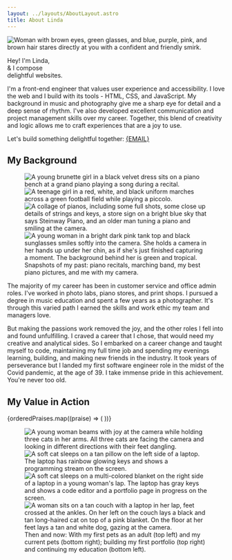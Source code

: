 ```yaml
---
layout: ../layouts/AboutLayout.astro
title: About Linda
---
```





<section class="intro">
  <Image
    src={profilePic}
    class="selfie"
    alt="Woman with brown eyes, green glasses, and blue, purple, pink, and brown hair stares directly at you with a confident and friendly smirk."
    loading="eager"
  />

  <p class="gradient-text">Hey! I'm Linda, <br/> & I compose <br/> <span>delightful</span> websites.</p>
</section>

<section class="about">
  I'm a front-end engineer that values user experience and accessibility. I love the web and I build with its tools - HTML, CSS, and JavaScript. My background in music and photography give me a sharp eye for detail and a deep sense of rhythm. I've also developed excellent communication and project management skills over my career. Together, this blend of creativity and logic allows me to craft experiences that are a joy to use.

  <p class="cta">Let's build something delightful together: <a href={`mailto:${EMAIL}`} class="gradient-text">{EMAIL}</a></p>

  <h2>My Background</h2>

  <figure>
    <div class="about-bg-imgs-wrapper">
      <Image
        src={littlePiano}
        alt="A young brunette girl in a black velvet dress sits on a piano bench at a grand piano playing a song during a recital."
      />
      <Image
        src={hsMarching}
        alt="A teenage girl in a red, white, and black uniform marches across a green football field while playing a piccolo."
      />
      <Image
        src={steinwayPics}
        alt="A collage of pianos, including some full shots, some close up details of strings and keys, a store sign on a bright blue sky that says Steinway Piano, and an older man tuning a piano and smiling at the camera."
      />
      <Image
        src={bocaCamera}
        alt="A young woman in a bright dark pink tank top and black sunglasses smiles softly into the camera. She holds a camera in her hands up under her chin, as if she's just finished capturing a moment. The background behind her is green and tropical."
      />
    </div>
    <figcaption>Snapshots of my past: piano recitals, marching band, my best piano pictures, and me with my camera.</figcaption>
  </figure>

  The majority of my career has been in customer service and office admin roles. I've worked in photo labs, piano stores, and print shops. I pursued a degree in music education and spent a few years as a photographer. It's through this varied path I earned the skills and work ethic my team and managers love.

  But making the passions work removed the joy, and the other roles I fell into and found unfulfilling. I craved a career that I chose, that would need my creative and analytical sides. So I embarked on a career change and taught myself to code, maintaining my full time job and spending my evenings learning, building, and making new friends in the industry. It took years of perseverance but I landed my first software engineer role in the midst of the Covid pandemic, at the age of 39. I take immense pride in this achievement. You're never too old.
</section>

<section class="praises">
  <h2>My Value in Action</h2>
  <div class="praises-wrapper">
    {orderedPraises.map((praise) => (
      <PraiseCard praise={praise}></PraiseCard>
    ))}
  </div>
</section>

<figure>
  <div class="outro-imgs-wrapper">
    <Image
      src={ogBabes}
      alt="A young woman beams with joy at the camera while holding three cats in her arms. All three cats are facing the camera and looking in different directions with their feet dangling."
    />
    <Image
      src={pipLwj}
      alt="A soft cat sleeps on a tan pillow on the left side of a laptop. The laptop has rainbow glowing keys and shows a programming stream on the screen."
    />
    <Image
      src={tmoFirstSite}
      alt="A soft cat sleeps on a multi-colored blanket on the right side of a laptop in a young woman's lap. The laptop has gray keys and shows a code editor and a portfolio page in progress on the screen."
    />
    <Image
      src={gen2Babes}
      alt="A woman sits on a tan couch with a laptop in her lap, feet crossed at the ankles. On her left on the couch lays a black and tan long-haired cat on top of a pink blanket. On the floor at her feet lays a tan and white dog, gazing at the camera."
    />
  </div>
  <figcaption>Then and now: With my first pets as an adult (top left) and my current pets (bottom right); building my first portfolio (top right) and continuing my education (bottom left).</figcaption>
</figure>
